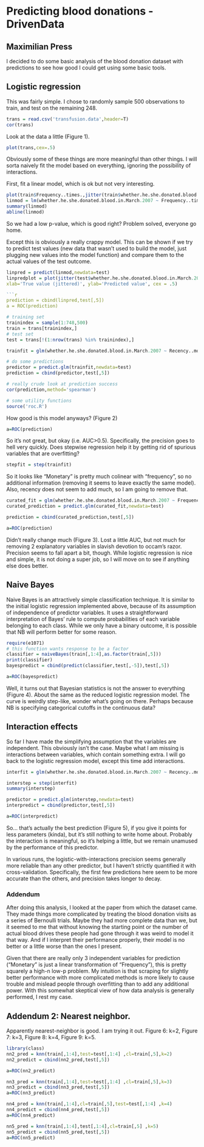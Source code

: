 Predicting blood donations - DrivenData
===============================
## Maximilian Press

I decided to do some basic analysis of the blood donation dataset with predictions to see how good I could get using some basic tools.

## Logistic regression
This was fairly simple.  I chose to randomly sample 500 observations to train, and test on the remaining 248.  

```r
trans = read.csv('transfusion.data',header=T)
cor(trans)
```
Look at the data a little (Figure 1).
```r
plot(trans,cex=.5)
```
Obviously some of these things are more meaningful than other things.  I will sorta naively fit the model based on everything, ignoring the possibility of interactions.

First, fit a linear model, which is ok but not very interesting.
```r
plot(train$Frequency..times.,jitter(train$whether.he.she.donated.blood.in.March.2007),xlab='# donation events',ylab='donated in test period (jittered)', cex = .5 )
linmod = lm(whether.he.she.donated.blood.in.March.2007 ~ Frequency..times.,data = train)
summary(linmod)	
abline(linmod)
```

So we had a low p-value, which is good right? Problem solved, everyone go home.

Except this is obviously a really crappy model. This can be shown if we try to predict test values (new data that wasn't used to build the model, just plugging new values into the model function) and compare them to the actual values of the test outcome.

```r
linpred = predict(linmod,newdata=test)
linpredplot = plot(jitter(test$whether.he.she.donated.blood.in.March.2007), linpred, 
xlab='True value (jittered)', ylab='Predicted value', cex = .5)

```r
prediction = cbind(linpred,test[,5])
a = ROC(prediction)
```


```r
# training set
trainindex = sample(1:748,500)
train = trans[trainindex,]
# test set
test = trans[!(1:nrow(trans) %in% trainindex),]

trainfit = glm(whether.he.she.donated.blood.in.March.2007 ~ Recency..months. + Frequency..times. + Monetary..c.c..blood. + Time..months.,family='binomial',data=train)

# do some predictions
predictor = predict.glm(trainfit,newdata=test)
prediction = cbind(predictor,test[,5])

# really crude look at prediction success
cor(prediction,method='spearman')

# some utility functions
source('roc.R')
```
How good is this model anyways?  (Figure 2)

```r
a=ROC(prediction)
```
So it's not great, but okay (i.e. AUC>0.5).  Specifically, the precision goes to hell very quickly.  Does stepwise regression help it by getting rid of spurious variables that are overfitting?

```r
stepfit = step(trainfit)
```
So it looks like "Monetary" is pretty much colinear with "frequency", so no additional information (removing it seems to leave exactly the same model).  Also, recency does not seem to add much, so I am going to remove that.

```r
curated_fit = glm(whether.he.she.donated.blood.in.March.2007 ~ Frequency..times. + Time..months.,family='binomial',data=train)
curated_prediction = predict.glm(curated_fit,newdata=test)

prediction = cbind(curated_prediction,test[,5])

```  
```r
a=ROC(prediction)
```

Didn't really change much (Figure 3).  Lost a little AUC, but not much for removing 2 explanatory variables in slavish devotion to occam's razor.  Precision seems to fall apart a bit, though.  While logistic regression is nice and simple, it is not doing a super job, so I will move on to see if anything else does better.

## Naive Bayes
Naive Bayes is an attractively simple classification technique. It is similar to the initial logistic regression implemented above, because of its assumption of independence of predictor variables.  It uses a straightforward interpretation of Bayes' rule to compute probabilities of each variable belonging to each class.  While we only have a binary outcome, it is possible that NB will perform better for some reason.  

```r
require(e1071)
# this function wants response to be a factor
classifier = naiveBayes(train[,1:4],as.factor(train[,5]))
print(classifier)
bayespredict = cbind(predict(classifier,test[,-5]),test[,5])
```
```r
a=ROC(bayespredict)
```
Well, it turns out that Bayesian statistics is not the answer to everything (Figure 4).  About the same as the reduced logistic regression model.  The curve is weirdly step-like, wonder what's going on there.  Perhaps because NB is specifying categorical cutoffs in the continuous data?

## Interaction effects
So far I have made the simplifying assumption that the variables are independent.  This obviously isn't the case.  Maybe what I am missing is interactions between variables, which contain something extra.  I will go back to the logistic regression model, except this time add interactions.
```r
interfit = glm(whether.he.she.donated.blood.in.March.2007 ~ Recency..months. * Frequency..times. * Time..months.,family='binomial',data=train)

interstep = step(interfit)
summary(interstep)

predictor = predict.glm(interstep,newdata=test)
interpredict = cbind(predictor,test[,5])
```
```r
a=ROC(interpredict)
```
So... that's actually the best prediction (Figure 5), if you give it points for less parameters (kinda), but it's still nothing to write home about.  Probably the interaction is meaningful, so it's helping a little, but we remain unamused by the performance of this predictor.  

In various runs, the logistic-with-interactions precision seems generally more reliable than any other predictor, but I haven't strictly quantified it with cross-validation. Specifically, the first few predictions here seem to be more accurate than the others, and precision takes longer to decay.

### Addendum
After doing this analysis, I looked at the paper from which the dataset came.  They made things more complicated by treating the blood donation visits as a series of Bernoulli trials.  Maybe they had more complete data than we, but it seemed to me that without knowing the starting point or the number of actual blood drives these people had gone through it was weird to model it that way.  And if I interpret their performance properly, their model is no better or a little worse than the ones I present.

Given that there are really only 3 independent variables for prediction ("Monetary" is just a linear transformation of "Frequency"), this is pretty squarely a high-n low-p problem. My intuition is that scraping for slightly better performance with more complicated methods is more likely to cause trouble and mislead people through overfitting than to add any additional power.  With this somewhat skeptical view of how data analysis is generally performed, I rest my case.

## Addendum 2: Nearest neighbor.  
Apparently nearest-neighbor is good. I am trying it out.  Figure 6: k=2, Figure 7: k=3, Figure 8: k=4, Figure 9: k=5.
```r
library(class)
nn2_pred = knn(train[,1:4],test=test[,1:4] ,cl=train[,5],k=2)
nn2_predict = cbind(nn2_pred,test[,5])
```
```r
a=ROC(nn2_predict)
```
```r
nn3_pred = knn(train[,1:4],test=test[,1:4] ,cl=train[,5],k=3)
nn3_predict = cbind(nn3_pred,test[,5])
a=ROC(nn3_predict)
```
```r
nn4_pred = knn(train[,1:4],cl=train[,5],test=test[,1:4] ,k=4)
nn4_predict = cbind(nn4_pred,test[,5])
a=ROC(nn4_predict)
```
```r
nn5_pred = knn(train[,1:4],test[,1:4],cl=train[,5] ,k=5)
nn5_predict = cbind(nn5_pred,test[,5])
a=ROC(nn5_predict)
```
